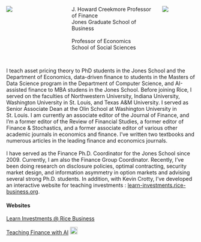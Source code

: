 :::: {.columns}

::: {.column width="20%"} 

![](photo_cropped_captioned.jpg)

:::
::: {.column width="10%"}
:::
::: {.column width="50%"} 
J. Howard Creekmore Professor of Finance <br>
Jones Graduate School of Business<br><br>
Professor of Economics <br>
School of Social Sciences 
:::
::: {.column width="20%"}
![](RiceUniversity.png)
:::
::::

<br>
I teach asset pricing theory to PhD students in the Jones School and the Department of Economics, data-driven finance to students in the Masters of Data Science program in the Department of Computer Science, and AI-assisted finance to MBA studens in the Jones School.  Before joining Rice, I served on the faculties of Northwestern University, Indiana University, Washington University in St. Louis, and Texas A&M University.  I served as Senior Associate Dean at the Olin School at Washington University in St. Louis.  I am currently an associate editor of the Journal of Finance, and I'm a former editor of the Review of Financial Studies, a former editor of Finance & Stochastics, and a former associate editor of various other academic journals in economics and finance.  I've written two textbooks and numerous articles in the leading finance and economics journals.  
<br>
I have served as the Finance Ph.D. Coordinator for the Jones School since 2009.  Currently, I am also the Finance Group Coordinator.
Recently, I've been doing research on disclosure policies, optimal contracting, security market design, and information asymmetry in option markets and advising several strong Ph.D. students.  In addition, with Kevin Crotty, I've developed an interactive website for teaching investments : [learn-investments.rice-business.org](https://learn-investments.rice-business.org). 
<br>


#### Websites


[Learn Investments @ Rice Business](htps://learn-investments.rice-business.org)<br>
    
[Teaching Finance with AI](https://finance-with-ai.org)  [![Substack logo](substack.png){width=20px}](https://kerryback.substack.com)